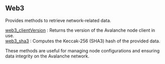 ## Web3

Provides methods to retrieve network-related data.

[web3_clientVersion](/avalanche-api/web3/web3_clientVersion) : Returns the version of the Avalanche node client in use.  \
[web3_sha3](/avalanche-api/web3/web3_sha3) : Computes the Keccak-256 (SHA3) hash of the provided data.

These methods are useful for managing node configurations and ensuring data integrity on the Avalanche network.
